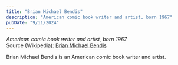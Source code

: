 ```yaml
---
title: "Brian Michael Bendis"
description: "American comic book writer and artist, born 1967"
pubDate: "9/11/2024"
---
```


*American comic book writer and artist, born 1967*  
Source (Wikipedia): [Brian Michael Bendis][1]

Brian Michael Bendis is an American comic book writer and artist.

[1]: https://en.wikipedia.org/wiki/Brian_Michael_Bendis
